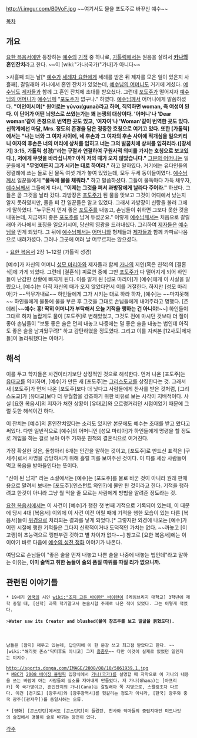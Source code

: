 http://i.imgur.com/B0VoF.jpg
~~여기서도 물을 포도주로 바꾸신 예수~~

[[목차]]
== 개요 ==
[[요한 복음서]]에만 등장하는 [[예수]]의 [[기적]] 중 하나로, [[가톨릭]]에서는 원음을 살려서 '''[[카나]]의 혼인잔치'''라고 한다. ~~이 [wiki:"가나(국가)"가나]가 아니다~~

>사흘째 되는 날[* [[예수]]가 [[세례자 요한]]에게 세례를 받은 뒤 제자를 모은 일이 있은지 사흘째], 갈릴래아 카나에서 혼인 잔치가 있었는데, [[성모|예수님의 어머니]]도 거기에 계셨다. [[예수님]]도 [[12사도|제자들]]과 함께 그 혼인 잔치에 초대를 받으셨다. 그런데 [[포도주]]가 떨어지자 [[성모|예수님의 어머니]]가 [[예수님]]께 "[[포도주]]가 없구나." 하였다. [[예수님]]께서 어머니에게 말씀하셨다. '''"여인이시여[* 원어로는 γύναι(gunai)라고 하며, 직역하면 woman, 즉 여성이 된다. 이 단어가 어떤 늬앙스로 쓰였는가는 꽤 논쟁의 대상이다. '어머니'나 'Dear woman'같이 존칭으로 번역한 곳도 있고, '여자여'나 'Woman'같이 번역한 곳도 있다. 신학계에선 마담, Mrs. 정도의 존경을 담은 정중한 호칭으로 여기고 있다. 또한 [가톨릭]에서는 "나는 너와 그 여자 사이에, 네 후손과 그 여자의 후손 사이에 적개심을 일으키리니 여자의 후손은 너의 머리에 상처를 입히고 너는 그의 발꿈치에 상처를 입히리라.([창세기] 3:15, 가톨릭 성경)"라는 구절과 연결하여 구원사적 의미를 가지는 호칭으로 보고있다.], 저에게 무엇을 바라십니까? 아직 저의 때가 오지 않았습니다."''' [[성모|그분의 어머니]]는 일꾼들에게 '''"무엇이든지 그가 시키는 대로 하여라."''' 하고 말하였다. 거기에는 유다인들의 정결례에 쓰는 돌로 된 물독 여섯 개가 놓여 있었는데, 모두 두세 동이들이였다. [[예수님]]께서 일꾼들에게 '''"물독에 물을 채워라."''' 하고 말씀하셨다. 그들이 물독마다 가득 채우자, [[예수님]]께서 그들에게 다시, '''"이제는 그것을 퍼서 과방장에게 날라다 주어라."''' 하셨다. 그들은 곧 그것을 날라 갔다. 과방장은 [[포도주]]가 된 물을 맛보고 그것이 어디에서 났는지 알지 못하였지만, 물을 퍼 간 일꾼들은 알고 있었다. 그래서 과방장이 신랑을 불러 그에게 말하였다. "누구든지 먼저 좋은 [[포도주]]를 내놓고, 손님들이 취하면 그보다 못한 것을 내놓는데, 지금까지 좋은 [[포도주]]를 남겨 두셨군요." 이렇게 [[예수님]]께서는 처음으로 갈릴래아 카나에서 표징을 일으키시어, 당신의 영광을 드러내셨다. 그리하여 [[12사도|제자들]]은 [[예수님]]을 믿게 되었다. 그 뒤에 [[예수님]]께서는 [[성모|어머니]]와 형제들과 [[12사도|제자들]]과 함께 카파르나움으로 내려가셨다. 그러나 그곳에 여러 날 머무르지는 않으셨다.

- [[요한 복음서]] 2장 1~12절 (가톨릭 성경)

[예수]가 자신의 어머니 [[성모 마리아]]와 제자들과 함께 [[가나]]의 지인(혹은 친척)의 [결혼식]에 가게 되었다. 그런데 [결혼식] 피로연 중에 그만 [[포도주]]가 다 떨어지게 되어 하인들이 난감한 상황에 빠지게 된다. 이를 알게 된 [성모 마리아]가 [예수]에게 이 사실을 알렸으나, [예수]는 아직 자신의 때가 오지 않았다면서 이를 거절한다. 하지만 [성모 마리아]가 ~~막무가내로~~ 하인들에게 그가 시키는 대로 하라 하자, [예수]는 ~~마지못해~~ 하인들에게 물통에 물을 부은 후 그것을 그대로 손님들에게 내어주라고 명했다. [츤데레|'''~~예수: 흥! 딱히 어머니가 부탁해서 오늘 기적을 행하는 건 아니야!~~'''] 하인들이 그대로 하자 놀랍게도 물이 [포도주]로 변해있었고, 그것도 전에 마시던 것보다 더 질이 좋아 손님들이 "보통 좋은 술은 먼저 내놓고 나중에는 덜 좋은 술을 내놓는 법인데 아직도 좋은 술을 남겨뒀구려!" 하고 감탄하였을 정도였다. 그리고 이를 지켜본 [12사도|제자들]이 놀라워했다는 이야기.
== 해석 ==
이를 두고 학자들은 사건이라기보단 상징적인 것으로 해석한다. 먼저 나온 [포도주]는 [[유대교]]를 의미하며, [예수]가 만든 새 [포도주]는 [[그리스도교]]를 상징한다는 것. 그래서 새 [포도주]가 먼저 나온 [포도주]보다 더 낫다고 사람들에게 찬사를 받은 것처럼, [그리스도교]가 [유대교]보다 더 우월함을 강조하기 위한 비유로 보는 시각이 지배적이다. 사실 [요한 복음서]의 저자가 처한 상황이 [유대교]와 으르렁거리던 시점이었기 때문에 그럴 듯한 해석이긴 하다.

이 잔치는 [예수]의 혼인잔치였다는 소리도 있지만 본문에도 예수는 초대를 받고 왔다고 써있다. 다만 일반적으로 [예수]의 어머니인 [성모 마리아]가 하인들에게 명령을 할 정도로 개입을 하는 걸로 보아 아주 가까운 친척의 결혼식으로 여겨진다. 

가장 확실한 것은, 돌항아리 6개는 인간을 말하는 것이고, [포도주]로 만드신 표적은 [구세주]로서 사명을 감당하시기 위해 흘릴 피를 보여주신 것이다. 이 피를 세상 사람들이 먹고 복음을 받아들인다는 뜻이다.

"신이 된 남자" 라는 소설에서는 [예수]는 [포도주]를 물로 바꾼 것이 아니라 원래 판매용으로 말려서 보내는 [포도주](인스턴트 와인?)에 물만 탄 것이라고 한다. 기적을 행하려고 한것이 아니라 그냥 뭘 먹을 줄 모르는 사람에게 방법을 알려준 정도라는 것.

[[요한 복음서]]에서는 이 사건이 [예수]가 행한 첫 번째 기적으로 기록되어 있는데, 이 때문에 당시 4대 [복음서] 이외에 이 사건 이전 어릴 때에 기적을 행한 모습이 있는 다른 [복음서]들이 [[위경]]으로 처리되는 결과를 낳게 되었다.[* 그렇지만 외경에 나오는 [예수]가 어린 시절에 행한 기적들은 그다지 신학적이거나 도덕적인 가치는 없다. ~~까놓고 [이고깽]이 초능력으로 깽판부린 것하고 별 차이가 없다~~] 참고로 [요한 복음서]에는 이 이야기 바로 다음에 [[예수의 성전 정화]] 이야기가 나온다.

여담으로 손님들이 "좋은 술을 먼저 내놓고 나쁜 술을 나중에 내놓는 법인데"라고 말하는 이유는, '''이미 술먹고 취한 놈들이 술의 품질 따위를 따질 리가 없으니까.'''
== 관련된 이야기들 ==
 * 19세기 [[영국]]의 시인 [[wiki:"조지 고든 바이런" 바이런]]이 [케임브리지 대학교] 3학년에 재학 중일 때, [신학] 과목 학기말고사 논술시험 주제로 나온 적이 있었다. 그는 이렇게 적었다.

 >'''Water saw its Creator and blushed(물이 창조주를 보고 얼굴을 붉혔도다).'''
　
 남들은 [깜지] 채우고 있는데, 답안지에 이 한 문장 쓰고 최고점 받았다고 한다. ~~[wiki:"해리엇 존스"닥터후도 아니고] 그저 [[흠좀무]]~~ 다만 이것이 실제로 있었던 일인지는 미지수.

 http://sports.donga.com/IMAGE/2008/08/10/5061939.1.jpg
 * [[MBC]]가 [[2008 베이징 올림픽]] 입장식에서 [[가나(국가)]]를 설명할 때 자막으로 이 가나의 내용을 쓰는 바람에 아는 사람들의 실소를 자아내게 만들었다. 저 가나(Ghana)는 [아프리카] 쪽 국가명이고, 혼인잔치의 가나(Cana)는 갈릴래아 쪽 지명으로, 스펠링조차 다르다. 이건 [경기도] [광주시]와 [광주광역시]를 헛갈리는 정도가 아니라, [한국] 광주와 중국 광주([광저우])를 동일시하는 오류.

 * [영화] [콘스탄틴]에서도 [콘스탄틴]이 들렀던, 천사와 악마들의 중립지대인 미드나잇의 술집에서 맹물이 술로 바뀌는 장면이 있다. 

[[각주]]

